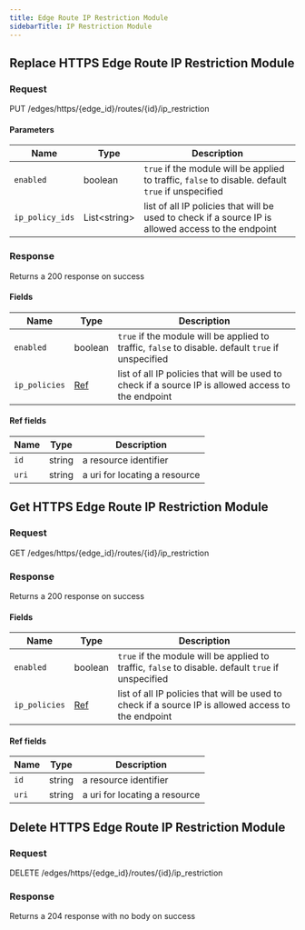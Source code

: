 ```yaml
---
title: Edge Route IP Restriction Module
sidebarTitle: IP Restriction Module
---
```



## Replace HTTPS Edge Route IP Restriction Module

### Request

PUT /edges/https/\{edge_id\}/routes/\{id\}/ip_restriction

<EdgeRouteIPRestrictionModuleReplaceRequest />

#### Parameters

| Name            | Type               | Description                                                                                         |
| --------------- | ------------------ | --------------------------------------------------------------------------------------------------- |
| `enabled`       | boolean            | `true` if the module will be applied to traffic, `false` to disable. default `true` if unspecified  |
| `ip_policy_ids` | List&lt;string&gt; | list of all IP policies that will be used to check if a source IP is allowed access to the endpoint |

### Response

Returns a 200 response on success

<EdgeRouteIPRestrictionModuleReplaceResponse />

#### Fields

| Name          | Type               | Description                                                                                         |
| ------------- | ------------------ | --------------------------------------------------------------------------------------------------- |
| `enabled`     | boolean            | `true` if the module will be applied to traffic, `false` to disable. default `true` if unspecified  |
| `ip_policies` | [Ref](#ref-fields) | list of all IP policies that will be used to check if a source IP is allowed access to the endpoint |

#### Ref fields

| Name  | Type   | Description                   |
| ----- | ------ | ----------------------------- |
| `id`  | string | a resource identifier         |
| `uri` | string | a uri for locating a resource |

## Get HTTPS Edge Route IP Restriction Module

### Request

GET /edges/https/\{edge_id\}/routes/\{id\}/ip_restriction

<EdgeRouteIPRestrictionModuleGetRequest />

### Response

Returns a 200 response on success

<EdgeRouteIPRestrictionModuleGetResponse />

#### Fields

| Name          | Type               | Description                                                                                         |
| ------------- | ------------------ | --------------------------------------------------------------------------------------------------- |
| `enabled`     | boolean            | `true` if the module will be applied to traffic, `false` to disable. default `true` if unspecified  |
| `ip_policies` | [Ref](#ref-fields) | list of all IP policies that will be used to check if a source IP is allowed access to the endpoint |

#### Ref fields

| Name  | Type   | Description                   |
| ----- | ------ | ----------------------------- |
| `id`  | string | a resource identifier         |
| `uri` | string | a uri for locating a resource |

## Delete HTTPS Edge Route IP Restriction Module

### Request

DELETE /edges/https/\{edge_id\}/routes/\{id\}/ip_restriction

<EdgeRouteIPRestrictionModuleDeleteRequest />

### Response

Returns a 204 response with no body on success
